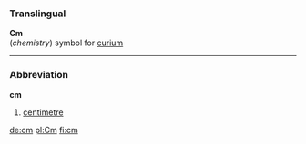 ===Translingual===

'''Cm'''<br>(''chemistry'') symbol for [[curium]]

----

===Abbreviation===
'''cm'''
#[[centimetre]]

[[de:cm]]
[[pl:Cm]]
[[fi:cm]]